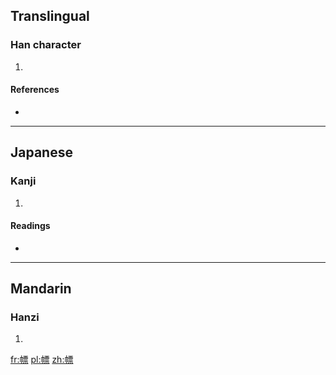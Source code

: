 ==Translingual==

===Han character===
{{Han char|rn=50|rad=巾|as=11|sn=14|four=|canj=中月一田火 (LBMWF)}}

# {{defn|Han|sort=巾11}}

====References====
* {{Han ref|kx=0336.010|dkj=09053|dj=0643.020|hdz=10752.010|uh=5E56|ud=24150}}

----

==Japanese==

===Kanji===
{{ja-kanji|grade=|rs=巾11}}

# {{defn|lang=ja|sort=巾11}}

====Readings====
* {{ja-readings|on=[[ひょう]] (hyō)|kun=[[しるし]] (shirushi), [[はた]] (hata), [[のおり]] (noori)}}

----

==Mandarin==

===Hanzi===
{{cmn-hanzi|pin=[[biāo]] ([[biao1]])|wg=piao<sup>1</sup>}}

# {{defn|lang=cmn|sort=巾11}}

[[fr:幖]]
[[pl:幖]]
[[zh:幖]]